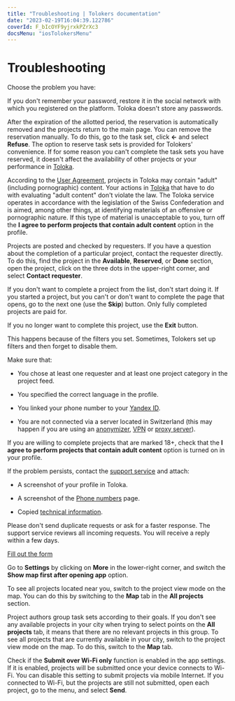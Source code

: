 ```yaml
---
title: "Troubleshooting | Tolokers documentation"
date: "2023-02-19T16:04:39.122786"
coverId: F_bIcOYF9yjrxkPZrXc3
docsMenu: "iosTolokersMenu"
---
```



# Troubleshooting

Choose the problem you have:

<Cut title="Problem with registration or login">

<TroubleshootingContent1/>

<Cut title="I don't remember my username or password">

If you don't remember your password, restore it in the social network with which you registered on the platform. Toloka doesn't store any passwords.

</Cut>

<TroubleshootingContent2/>

</Cut>

<TroubleshootingContent12/>

<Cut title="Questions about projects">

<TroubleshootingContent13/>

<Cut title="How do I remove a reservation from a task?">

After the expiration of the allotted period, the reservation is automatically removed and the projects return to the main page. You can remove the reservation manually. To do this, go to the task set, click **←** and select **Refuse**. The option to reserve task sets is provided for Tolokers' convenience. If for some reason you can't complete the task sets you have reserved, it doesn't affect the availability of other projects or your performance in [Toloka](https://toloka.ai/tolokers/en/).

</Cut>

<Cut title="Questions about the content of projects">

<Cut title="The project contains adult content">

According to the [User Agreement](https://toloka.ai/tolokers/legal/user-agreement/), projects in Toloka may contain "adult" (including pornographic) content. Your actions in [Toloka](https://toloka.ai/tolokers/en/) that have to do with evaluating "adult content" don't violate the law. The Toloka service operates in accordance with the legislation of the Swiss Confederation and is aimed, among other things, at identifying materials of an offensive or pornographic nature. If this type of material is unacceptable to you, turn off the **I agree to perform projects that contain adult content** option in the profile.

</Cut>

<TroubleshootingContent3/>

</Cut>

<Cut title="Questions about a particular project">

Projects are posted and checked by requesters. If you have a question about the completion of a particular project, contact the requester directly. To do this, find the project in the **Available**, **Reserved**, or **Done** section, open the project, click on the three dots in the upper-right corner, and select **Contact requester**.

<TroubleshootingContent4/>

</Cut>

<TroubleshootingContent14/>

<Cut title="What should I do if I received a project that I do not want to complete?">

If you don't want to complete a project from the list, don't start doing it. If you started a project, but you can't or don't want to complete the page that opens, go to the next one (use the **Skip**) button. Only fully completed projects are paid for.

If you no longer want to complete this project, use the **Exit** button.

</Cut>

<TroubleshootingContent5/>

<Cut title="There are no projects in the list">

This happens because of the filters you set. Sometimes, Tolokers set up filters and then forget to disable them.

Make sure that:

- You chose at least one requester and at least one project category in the project feed.

- You specified the correct language in the profile.

- You linked your phone number to your [Yandex ID](https://passport.yandex.com/profile/phones).

- You are not connected via a server located in Switzerland (this may happen if you are using an [anonymizer](https://en.wikipedia.org/wiki/Anonymizer), [VPN](https://en.wikipedia.org/wiki/Virtual_private_network) or [proxy server](https://en.wikipedia.org/wiki/Proxy_server)).

<Note mode="note" title="Note">

If you are willing to complete projects that are marked 18+, check that the **I agree to perform projects that contain adult content** option is turned on in your profile.

</Note>

If the problem persists, contact the [support service](../support?form-source=troubleshooting#contact) and attach:

- A screenshot of your profile in Toloka.

- A screenshot of the [Phone numbers](https://passport.yandex.com/profile/phones) page.

- Copied [technical information](https://yandex.com/internet/).

<Note mode="note" title="Note">

Please don't send duplicate requests or ask for a faster response. The support service reviews all incoming requests. You will receive a reply within a few days.

</Note>

[Fill out the form](../support?form-source=troubleshooting#contact)

</Cut>

<TroubleshootingContent6/>

</Cut>

<Cut title="Questions about the mobile app">

<TroubleshootingContent7/>

<Cut title="How do I change the type of walk-home projects?">

Go to **Settings** by clicking on **More** in the lower-right corner, and switch the **Show map first after opening app** option.

</Cut>

<Cut title="How can I see all projects that are near me on the map?">

To see all projects located near you, switch to the project view mode on the map. You can do this by switching to the **Map** tab in the **All projects** section.

</Cut>

<TroubleshootingContent8/>

</Cut>

<Cut title="Technical issues">

<TroubleshootingContent9/>

<Cut title="I open the project, but there are no points on the map">

Project authors group task sets according to their goals. If you don't see any available projects in your city when trying to select points on the **All projects** tab, it means that there are no relevant projects in this group. To see all projects that are currently available in your city, switch to the project view mode on the map. To do this, switch to the **Map** tab.

</Cut>

<Cut title="After I click “Submit”, the project remains in “Completed”">

Check if the **Submit over Wi-Fi only** function is enabled in the app settings. If it is enabled, projects will be submitted once your device connects to Wi-Fi. You can disable this setting to submit projects via mobile Internet. If you connected to Wi-Fi, but the projects are still not submitted, open each project, go to the menu, and select **Send**.

</Cut>

<TroubleshootingContent10/>

</Cut>

<TroubleshootingContent11/>
